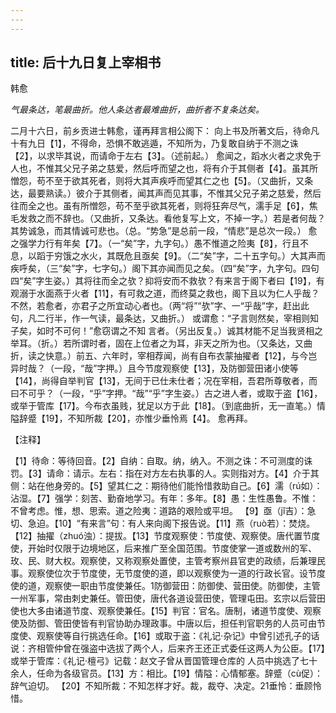 ```yaml
---
---
---
```

title: 后十九日复上宰相书
---



韩愈

*气最条达，笔最曲折。他人条达者最难曲折，曲折者不复条达矣。*

二月十六日，前乡贡进士韩愈，谨再拜言相公阁下：
向上书及所著文后，待命凡十有九日【1】，不得命，恐惧不敢逃遁，不知所为，乃复敢自纳于不测之诛【2】，以求毕其说，而请命于左右【3】。（述前起。）
愈闻之，蹈水火者之求免于人也，不惟其父兄子弟之慈爱，然后呼而望之也，将有介于其侧者【4】。虽其所憎怨，苟不至于欲其死者，则将大其声疾呼而望其仁之也【5】。（又曲折，又条达，最要熟读。）彼介于其侧者，闻其声而见其事，不惟其父兄子弟之慈爱，然后往而全之也。虽有所憎怨，苟不至乎欲其死者，则将狂奔尽气，濡手足【6】，焦毛发救之而不辞也。（又曲折，又条达。看他复写上文，不掉一字。）若是者何哉？其势诚急，而其情诚可悲也。（总。“势急”是总前一段，“情悲”是总次一段。）
愈之强学力行有年矣【7】。（一“矣”字，九字句。）愚不惟道之险夷【8】，行且不息，以蹈于穷饿之水火，其既危且亟矣【9】。（二“矣”字，二十五字句。）大其声而疾呼矣，（三“矣”字，七字句。）阁下其亦闻而见之矣。（四“矣”字，九字句。四句四“矣”字生姿。）其将往而全之欤？抑将安而不救欤？有来言于阁下者曰【19】，有观溺于水面燕于火者【11】，有可救之道，而终莫之救也，阁下且以为仁人乎哉？不然，若愈者，亦君子之所宜动心者也。（两“将”“欤”字、一“乎哉”字，赶出此句，凡二行半，作一气读，最条达，又曲折。）
或谓愈：“子言则然矣，宰相则知子矣，如时不可何！”愈窃谓之不知
言者。（另出反复。）诚其材能不足当我贤相之举耳。（折。）若所谓时者，固在上位者之为耳，非天之所为也。（又条达，又曲折，读之快意。）前五、六年时，宰相荐闻，尚有自布衣蒙抽擢者【12】，与今岂异时哉？（一段，“哉”字押。）且今节度观察使【13】，及防御营田诸小使等【14】，尚得自举判官【13】，无间于已仕未仕者；况在宰相，吾君所尊敬者，而曰不可乎？（一段，“乎”字押。“哉”“乎”字生姿。）古之进人者，或取于盗【16】，或举于管库【17】。今布衣虽贱，犹足以方于此【18】。（到底曲折，无一直笔。）情隘辞蹙【19】，不知所裁【20】，亦惟少垂怜焉【4】。
愈再拜。

【注释】

【1】待命：等待回音。【2】自纳：自取。纳，纳入。不测之诛：不可测度的诛罚。【3】请命：请示。左右：指在对方左右执事的人。实则指对方。【4】介于其侧：站在他身旁的。【5】望其仁之：期待他们能怜惜救助自己。【6】濡（rú如）：沾湿。【7】强学：刻苦、勤奋地学习。有年：多年。【8】愚：生性愚鲁。不惟：不曾考虑。惟，想、思索。道之险夷：道路的艰险或平坦。
【9】亟（jǐ吉）：急切、急迫。【10】“有来言”句：有人来向阁下报告说。【11】燕（ruò若）：焚烧。【12】抽擢（zhuó浊）：提拔。【13】节度观察使：节度使、观察使。唐代置节度使，开始时仅限于边境地区，后来推广至全国范围。节度使掌一道或数州的军、玫、民、财大权。观察使，又称观察处置使，主管考察州县官吏的政绩，后兼理民事。观察使位次于节度使，无节度使的道，即以观察使为一道的行政长官。设节度使的道，观察使一职由节度使兼任。1防御营田：防御使、营田使。防御使，主管一州军事，常由刺史兼任。管田使，唐代各道设营田使，管理屯田。玄宗以后营田使也大多由诸道节度、观察使兼任。【15】判官：官名。唐制，诸道节度使、观察使及防御、管田使皆有判官协助办理政事。中唐以后，担任判官职务的人员可由节度使、观察使等自行挑选任命。【16】或取于盗：《礼记·杂记》中曾引述孔子的话说：齐相管仲曾在强盗中选拔了两个人，后来齐王还正式委任这两人为公臣。【17】或举于管库：《礼记·檀弓》记载：赵文子曾从晋国管理仓库的
人员中挑选了七十余人，任命为各级官员。【13】方：相比。【19】情隘：心情郁塞。辞蹙（cù促）：辞气迫切。
【20】不知所裁：不知怎样才好。裁，裁夺、决定。21垂怜：垂顾怜惜。